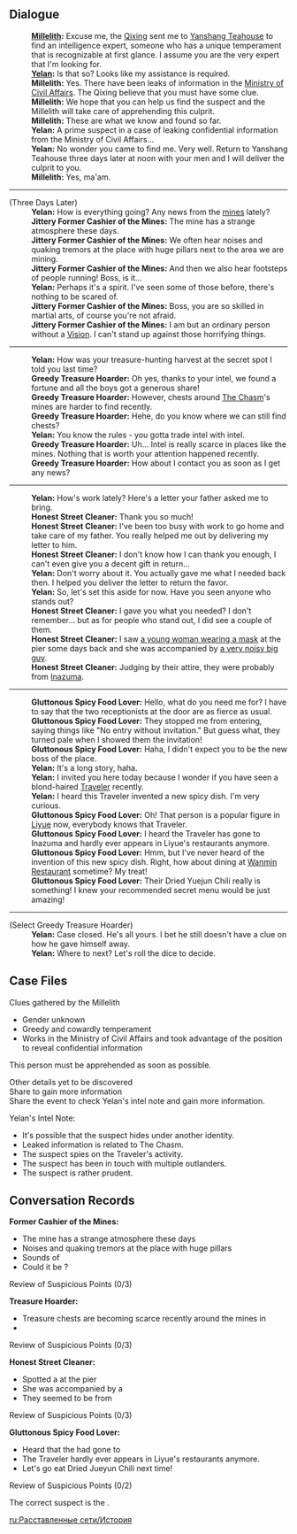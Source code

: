 {{EventTabs}}

==Dialogue==
{{Dialogue start}}
:'''[[Millelith]]:''' Excuse me, the [[Qixing]] sent me to [[Yanshang Teahouse]] to find an intelligence expert, someone who has a unique temperament that is recognizable at first glance. I assume you are the very expert that I'm looking for.
:'''[[Yelan]]:''' Is that so? Looks like my assistance is required.
:'''Millelith:''' Yes. There have been leaks of information in the [[Ministry of Civil Affairs]]. The Qixing believe that you must have some clue.
:'''Millelith:''' We hope that you can help us find the suspect and the Millelith will take care of apprehending this culprit.
:'''Millelith:''' These are what we know and found so far.
:'''Yelan:''' A prime suspect in a case of leaking confidential information from the Ministry of Civil Affairs...
:'''Yelan:''' No wonder you came to find me. Very well. Return to Yanshang Teahouse three days later at noon with your men and I will deliver the culprit to you.
:'''Millelith:''' Yes, ma'am.
----
;(Three Days Later)
:'''Yelan:''' How is everything going? Any news from the [[The Chasm/Underground Mines|mines]] lately?
:'''Jittery Former Cashier of the Mines:''' The mine has a strange atmosphere these days.
:'''Jittery Former Cashier of the Mines:''' We often hear noises and quaking tremors at the place with huge pillars next to the area we are mining.
:'''Jittery Former Cashier of the Mines:''' And then we also hear footsteps of people running! Boss, is it...
:'''Yelan:''' Perhaps it's a spirit. I've seen some of those before, there's nothing to be scared of.
:'''Jittery Former Cashier of the Mines:''' Boss, you are so skilled in martial arts, of course you're not afraid.
:'''Jittery Former Cashier of the Mines:''' I am but an ordinary person without a [[Vision]]. I can't stand up against those horrifying things.
----
:'''Yelan:''' How was your treasure-hunting harvest at the secret spot I told you last time?
:'''Greedy Treasure Hoarder:''' Oh yes, thanks to your intel, we found a fortune and all the boys got a generous share!
:'''Greedy Treasure Hoarder:''' However, chests around [[The Chasm]]'s mines are harder to find recently.
:'''Greedy Treasure Hoarder:''' Hehe, do you know where we can still find chests?
:'''Yelan:''' You know the rules - you gotta trade intel with intel.
:'''Greedy Treasure Hoarder:''' Uh... Intel is really scarce in places like the mines. Nothing that is worth your attention happened recently.
:'''Greedy Treasure Hoarder:''' How about I contact you as soon as I get any news?
----
:'''Yelan:''' How's work lately? Here's a letter your father asked me to bring.
:'''Honest Street Cleaner:''' Thank you so much!
:'''Honest Street Cleaner:''' I've been too busy with work to go home and take care of my father. You really helped me out by delivering my letter to him.
:'''Honest Street Cleaner:''' I don't know how I can thank you enough, I can't even give you a decent gift in return...
:'''Yelan:''' Don't worry about it. You actually gave me what I needed back then. I helped you deliver the letter to return the favor.
:'''Yelan:''' So, let's set this aside for now. Have you seen anyone who stands out?
:'''Honest Street Cleaner:''' I gave you what you needed? I don't remember… but as for people who stand out, I did see a couple of them.
:'''Honest Street Cleaner:''' I saw [[Kuki Shinobu|a young woman wearing a mask]] at the pier some days back and she was accompanied by [[Arataki Itto|a very noisy big guy]].
:'''Honest Street Cleaner:''' Judging by their attire, they were probably from [[Inazuma]].
----
:'''Gluttonous Spicy Food Lover:''' Hello, what do you need me for? I have to say that the two receptionists at the door are as fierce as usual.
:'''Gluttonous Spicy Food Lover:''' They stopped me from entering, saying things like "No entry without invitation." But guess what, they turned pale when I showed them the invitation!
:'''Gluttonous Spicy Food Lover:''' Haha, I didn't expect you to be the new boss of the place.
:'''Yelan:''' It's a long story, haha.
:'''Yelan:''' I invited you here today because I wonder if you have seen a blond-haired [[Traveler]] recently.
:'''Yelan:''' I heard this Traveler invented a new spicy dish. I'm very curious.
:'''Gluttonous Spicy Food Lover:''' Oh! That person is a popular figure in [[Liyue]] now, everybody knows that Traveler.
:'''Gluttonous Spicy Food Lover:''' I heard the Traveler has gone to Inazuma and hardly ever appears in Liyue's restaurants anymore.
:'''Gluttonous Spicy Food Lover:''' Hmm, but I've never heard of the invention of this new spicy dish. Right, how about dining at [[Wanmin Restaurant]] sometime? My treat!
:'''Gluttonous Spicy Food Lover:''' Their Dried Yuejun Chili really is something! I knew your recommended secret menu would be just amazing!
----
;(Select Greedy Treasure Hoarder)
:'''Yelan:''' Case closed. He's all yours. I bet he still doesn't have a clue on how he gave himself away.
:'''Yelan:''' Where to next? Let's roll the dice to decide.
{{Dialogue end}}

==Case Files==
;Clues gathered by the Millelith
* Gender unknown
* Greedy and cowardly temperament
* Works in the Ministry of Civil Affairs and took advantage of the position to reveal confidential information
This person must be apprehended as soon as possible.

Other details yet to be discovered<br />Share to gain more information<br />Share the event to check Yelan's intel note and gain more information.

;Yelan's Intel Note:
* It's possible that the suspect hides under another identity.
* Leaked information is related to The Chasm.
* The suspect spies on the Traveler's activity.
* The suspect has been in touch with multiple outlanders.
* The suspect is rather prudent.

==Conversation Records==
{{Dialogue start}}
'''{{color|help|Jittery}} Former Cashier of the Mines:'''
* The mine has a strange atmosphere these days
* Noises and quaking tremors at the place with huge pillars
* Sounds of {{color|help|people running}}
* Could it be {{color|help|spirits}}?
;Review of Suspicious Points (0/3)

'''{{color|help|Greedy}} Treasure Hoarder:'''
* Treasure chests are becoming scarce recently around the mines in {{color|help|The Chasm}}
* {{color|help|Nothing special happened in the mines recently}}
;Review of Suspicious Points (0/3)

'''Honest Street Cleaner:'''
* Spotted a {{color|help|young woman wearing a mask}} at the pier
* She was accompanied by a {{color|help|very noisy big guy}}
* They seemed to be from {{color|help|Inazuma}}
;Review of Suspicious Points (0/3)

'''Gluttonous Spicy Food Lover:'''
* Heard that the {{color|help|Traveler}} had gone to {{color|help|Inazuma}}
* The Traveler hardly ever appears in Liyue's restaurants anymore.
* Let's go eat Dried Jueyun Chili next time!
;Review of Suspicious Points (0/2)
{{Dialogue end}}

The correct suspect is the {{Color|buzzword|Greedy Treasure Hoarder}}.

[[ru:Расставленные сети/История]]